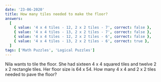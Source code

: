 ```yaml
---
date: '23-06-2020'
title: How many tiles needed to make the floor?
answers:
  [
    { value: '4 x 4 tiles - 12, 2 x 2 tiles - 7', correct: false },
    { value: '4 x 4 tiles - 13, 2 x 2 tiles - 7', correct: false },
    { value: '4 x 4 tiles - 12, 2 x 2 tiles - 6', correct: false },
    { value: '4 x 4 tiles - 13, 2 x 2 tiles - 6', correct: true },
  ]
tags: ['Math Puzzles', 'Logical Puzzles']
---
```


Nila wants to tile the floor. She had sixteen 4 x 4 squared tiles and twelve 2 x 2 rectangle tiles. Her floor size is 64 x 54.
How many 4 x 4 and 2 x 2 tiles needed to pave the floor?
